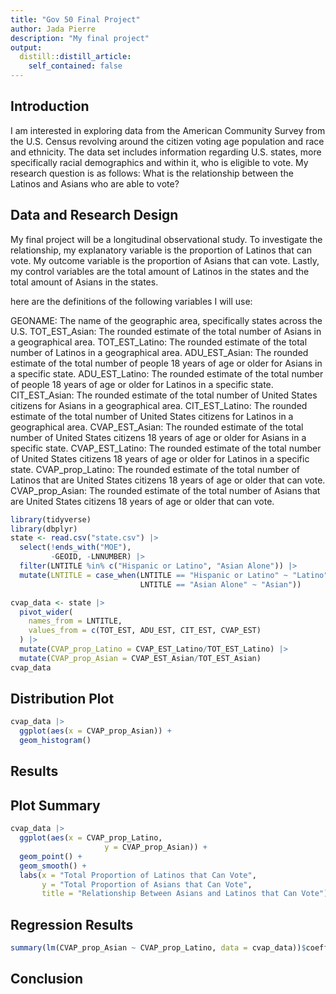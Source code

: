 ```yaml
---
title: "Gov 50 Final Project"
author: Jada Pierre
description: "My final project"
output:
  distill::distill_article:
    self_contained: false
---
```

## Introduction

I am interested in exploring data from the American Community Survey from the U.S. Census revolving around the citizen voting age population and race and ethnicity. The data set includes information regarding U.S. states, more specifically racial demographics and within it, who is eligible to vote. My research question is as follows: What is the relationship between the Latinos and Asians who are able to vote?

## Data and Research Design

My final project will be a longitudinal observational study. To investigate the relationship, my explanatory variable is the proportion of Latinos that can vote. My outcome variable is the proportion of Asians that can vote. Lastly, my control variables are the total amount of Latinos in the states and the total amount of Asians in the states.

here are the definitions of the following variables I will use:

GEONAME: The name of the geographic area, specifically states across the U.S.
TOT_EST_Asian: The rounded estimate of the total number of Asians in a geographical area.
TOT_EST_Latino: The rounded estimate of the total number of Latinos in a geographical area.
ADU_EST_Asian: The rounded estimate of the total number of people 18 years of age or older for Asians in a specific state.
ADU_EST_Latino: The rounded estimate of the total number of people 18 years of age or older for Latinos in a specific state.
CIT_EST_Asian: The rounded estimate of the total number of United States citizens for Asians in a geographical area.
CIT_EST_Latino: The rounded estimate of the total number of United States citizens for Latinos in a geographical area.
CVAP_EST_Asian: The rounded estimate of the total number of United States citizens 18 years of age or older for Asians in a specific state.
CVAP_EST_Latino: The rounded estimate of the total number of United States citizens 18 years of age or older for Latinos in a specific state.
CVAP_prop_Latino: The rounded estimate of the total number of Latinos that are United States citizens 18 years of age or older that can vote.
CVAP_prop_Asian: The rounded estimate of the total number of Asians that are United States citizens 18 years of age or older that can vote.

```r
library(tidyverse)
library(dbplyr)
state <- read.csv("state.csv") |>
  select(!ends_with("MOE"),
         -GEOID, -LNNUMBER) |>
  filter(LNTITLE %in% c("Hispanic or Latino", "Asian Alone")) |>
  mutate(LNTITLE = case_when(LNTITLE == "Hispanic or Latino" ~ "Latino",
                             LNTITLE == "Asian Alone" ~ "Asian"))
```

```r
cvap_data <- state |>
  pivot_wider(
    names_from = LNTITLE,
    values_from = c(TOT_EST, ADU_EST, CIT_EST, CVAP_EST)
  ) |>
  mutate(CVAP_prop_Latino = CVAP_EST_Latino/TOT_EST_Latino) |>
  mutate(CVAP_prop_Asian = CVAP_EST_Asian/TOT_EST_Asian)
cvap_data
```
## Distribution Plot

```r
cvap_data |>
  ggplot(aes(x = CVAP_prop_Asian)) +
  geom_histogram()
```

## Results

## Plot Summary

```r
cvap_data |>
  ggplot(aes(x = CVAP_prop_Latino,
                     y = CVAP_prop_Asian)) +
  geom_point() +
  geom_smooth() +
  labs(x = "Total Proportion of Latinos that Can Vote",
       y = "Total Proportion of Asians that Can Vote",
       title = "Relationship Between Asians and Latinos that Can Vote")
```

## Regression Results

```r
summary(lm(CVAP_prop_Asian ~ CVAP_prop_Latino, data = cvap_data))$coefficients
```

## Conclusion